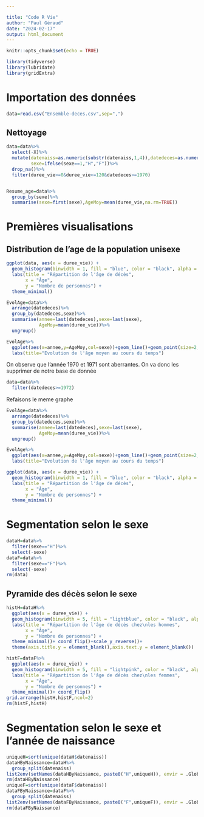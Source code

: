 ```yaml
---

title: "Code R Vie"
author: "Paul Géraud"
date: "2024-02-17"
output: html_document
---
```


```r
knitr::opts_chunk$set(echo = TRUE)
```


```r
library(tidyverse)
library(lubridate)
library(gridExtra)
```

# Importation des données

```r
data=read.csv("Ensemble-deces.csv",sep=",")
```
## Nettoyage
```r
data=data%>%
  select(-X)%>%
  mutate(datenaiss=as.numeric(substr(datenaiss,1,4)),datedeces=as.numeric(substr(datedeces,1,4)),duree_vie=datedeces-datenaiss,
         sexe=ifelse(sexe==1,"H","F"))%>%
  drop_na()%>%
  filter(duree_vie>=0&duree_vie<=120&datedeces>=1970)


Resume_age=data%>%
  group_by(sexe)%>%
  summarise(sexe=first(sexe),AgeMoy=mean(duree_vie,na.rm=TRUE))
```


# Premières visualisations

## Distribution de l'age de la population unisexe

```r
ggplot(data, aes(x = duree_vie)) +
  geom_histogram(binwidth = 1, fill = "blue", color = "black", alpha = 0.7) +
  labs(title = "Répartition de l'âge de décès",
       x = "Âge",
       y = "Nombre de personnes") +
  theme_minimal()
```




```r
EvolAge=data%>%
  arrange(datedeces)%>%
  group_by(datedeces,sexe)%>%
  summarise(annee=last(datedeces),sexe=last(sexe),
            AgeMoy=mean(duree_vie))%>%
  ungroup()

EvolAge%>%
  ggplot(aes(x=annee,y=AgeMoy,col=sexe))+geom_line()+geom_point(size=2,shape=4)
  labs(title="Evolution de l'âge moyen au cours du temps")
```


On observe que l'année 1970 et 1971 sont aberrantes. On va donc les supprimer de notre base de donnée
```r
data=data%>%
  filter(datedeces>=1972)
```
Refaisons le meme graphe

```r
EvolAge=data%>%
  arrange(datedeces)%>%
  group_by(datedeces,sexe)%>%
  summarise(annee=last(datedeces),sexe=last(sexe),
            AgeMoy=mean(duree_vie))%>%
  ungroup()

EvolAge%>%
  ggplot(aes(x=annee,y=AgeMoy,col=sexe))+geom_line()+geom_point(size=2,shape=4)
  labs(title="Evolution de l'âge moyen au cours du temps")
```
```r
ggplot(data, aes(x = duree_vie)) +
  geom_histogram(binwidth = 1, fill = "blue", color = "black", alpha = 0.7) +
  labs(title = "Répartition de l'âge de décès",
       x = "Âge",
       y = "Nombre de personnes") +
  theme_minimal()
```


# Segmentation selon le sexe

```r
dataH=data%>%
  filter(sexe=="H")%>%
  select(-sexe)
dataF=data%>%
  filter(sexe=="F")%>%
  select(-sexe)
rm(data)
```
## Pyramide des décès selon le sexe
```r
histH=dataH%>%
  ggplot(aes(x = duree_vie)) +
  geom_histogram(binwidth = 5, fill = "lightblue", color = "black", alpha = 0.7) +
  labs(title = "Répartition de l'âge de décès chez\nles hommes",
       x = "Âge",
       y = "Nombre de personnes") +
  theme_minimal()+ coord_flip()+scale_y_reverse()+
  theme(axis.title.y = element_blank(),axis.text.y = element_blank())

histF=dataF%>%
  ggplot(aes(x = duree_vie)) +
  geom_histogram(binwidth = 5, fill = "lightpink", color = "black", alpha = 0.7) +
  labs(title = "Répartition de l'âge de décès chez\nles femmes",
       x = "Âge",
       y = "Nombre de personnes") +
  theme_minimal()+ coord_flip()
grid.arrange(histH,histF,ncol=2)
rm(histF,histH)
```
# Segmentation selon le sexe et l'année de naissance

```r
uniqueH=sort(unique(dataH$datenaiss))
dataHByNaissance=dataH%>%
  group_split(datenaiss)
list2env(setNames(dataHByNaissance, paste0("H",uniqueH)), envir = .GlobalEnv)
rm(dataHByNaissance)
uniqueF=sort(unique(dataF$datenaiss))
dataFByNaissance=dataF%>%
  group_split(datenaiss)
list2env(setNames(dataFByNaissance, paste0("F",uniqueF)), envir = .GlobalEnv)
rm(dataFByNaissance)
```

```r

```

